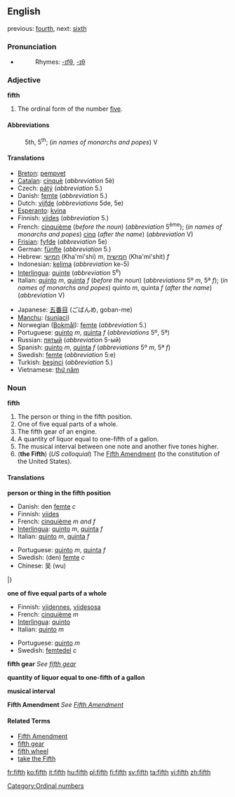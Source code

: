 ==English==

previous: [[fourth]], next: [[sixth]]

===Pronunciation===
*{{audio|en-us-fifth.ogg|Audio (US)}}
*:Rhymes: [[Rhymes:English:-ɪfθ|-ɪfθ]], [[Rhymes:English:-ɪθ|-ɪθ]]

===Adjective===
'''fifth'''
# The ordinal form of the number [[five]].

====Abbreviations====
:5th, 5<sup>th</sup>; (''in names of monarchs and popes'') V

====Translations====
{{top}}
*[[Breton]]: [[pempvet]]
*[[Catalan]]: [[cinquè]] (''abbreviation'' 5è)
*Czech: [[pátý]] (''abbreviation'' 5.)
*Danish: [[femte]] (''abbreviation'' 5.)
*Dutch: [[vijfde]] (''abbreviations'' 5de, 5e)
*[[Esperanto]]: [[kvina]]
*Finnish: [[viides]] (''abbreviation'' 5.)
*French: [[cinquième]] (''before the noun'') (''abbreviation'' 5<sup>ème</sup>); (''in names of monarchs and popes'') [[cinq]] (''after the name'') (''abbreviation'' V)
*[[Frisian]]: [[fyfde]] (''abbreviation'' 5e)
*German: [[fünfte]] (''abbreviation'' 5.)
*Hebrew: [[חמישי]] (Kha'mi'shi) ''m'', [[חמישית]] (Kha'mi'shit) ''f''
*Indonesian: [[kelima]] (''abbreviation'' ke-5)
*[[Interlingua]]: [[quinte]] (''abbreviation'' 5<sup>e</sup>)
*Italian: [[quinto]] ''m'', [[quinta]] ''f'' (''before the noun'') (''abbreviations'' 5º ''m'', 5ª ''f''); (''in names of monarchs and popes'') quinto ''m'', quinta ''f'' (''after the name'') (''abbreviation'' V)
{{mid}}
*Japanese: [[五番目]] (ごばんめ, goban-me)
*[[Manchu]]: ([[sunjaci]])
*Norwegian ([[Bokmål]]): [[femte]] (''abbreviation'' 5.)
*Portuguese: [[quinto]] ''m'', [[quinta]] ''f'' (''abbreviations'' 5º, 5ª)
*Russian: [[пятый]] (''abbreviation'' 5-ый)
*Spanish: [[quinto]] ''m'', [[quinta]] ''f'' (''abbreviations'' 5º ''m'', 5ª ''f'')
*Swedish: [[femte]] (''abbreviation'' 5:e)
*Turkish: [[beşinci]] (''abbreviation'' 5.)
*Vietnamese: [[thứ năm]]
{{bottom}}

===Noun===
'''fifth'''
#The person or thing in the fifth position.
#One of five equal parts of a whole.
#The fifth gear of an engine.
#A quantity of liquor equal to one-fifth of a gallon.
#The musical interval between one note and another five tones higher.
#('''the Fifth''') (''US colloquial'') The [[Fifth Amendment]] (to the constitution of the United States).

====Translations====

'''person or thing in the fifth position'''
{{top}}
*Danish: den [[femte]] ''c''
*Finnish: [[viides]]
*French: [[cinquième]] ''m and f''
*[[Interlingua]]: [[quinto]] ''m'', [[quinta]] ''f''
*Italian: [[quinto]] ''m'', [[quinta]] ''f''
{{mid}}
*Portuguese: [[quinto]] ''m'', [[quinta]] ''f''
*Swedish: (den) [[femte]] ''c''
*Chinese: 吴 (wu)
|}

'''one of five equal parts of a whole'''
{{top}}
*Finnish: [[viidennes]], [[viidesosa]]
*French: [[cinquième]] ''m''
*[[Interlingua]]: [[quinto]]
*Italian: [[quinto]] ''m''
{{mid}}
*Portuguese: [[quinto]] ''m''
*Swedish: [[femtedel]] ''c''
{{bottom}}

'''fifth gear'''
''See [[fifth gear]]''

'''quantity of liquor equal to one-fifth of a gallon'''
{{top}}
{{mid}}
{{bottom}}

'''musical interval'''
{{top}}
{{mid}}
{{bottom}}

'''Fifth Amendment'''
''See [[Fifth Amendment]]''

====Related Terms====
*[[Fifth Amendment]]
*[[fifth gear]]
*[[fifth wheel]]
*[[take the Fifth]]

[[Category:Ordinal numbers]]

[[fr:fifth]]
[[ko:fifth]]
[[it:fifth]]
[[hu:fifth]]
[[pl:fifth]]
[[fi:fifth]]
[[sv:fifth]]
[[ta:fifth]]
[[vi:fifth]]
[[zh:fifth]]